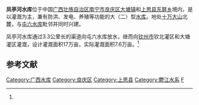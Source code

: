 {{Infobox Reservoir | 
|name                     = 凤亭河水库
|nickname                 = 
|image                    = 
|image_caption            = 
|map                      = 
|map_caption              = 
|pushpin_map              = China
|pushpin_map_caption      = 凤亭河水库在中国的位置
|code                     = BHA42A90162
|class                    = 大（二）型[[水库|水库]]
|location_of_reservoir    = [[广西壮族自治区|广西壮族自治区]][[南宁市|南宁市]][[良庆区|良庆区]]、<br />[[防城港市|防城港市]][[上思县|上思县]]
|location_of_dam          = 良庆区[[大塘镇|大塘镇]]
|inflow                   = [[八尺江|八尺江]]
|outflow                  = 八尺江
|catchment_area           = 176
|reservoir_area           = 
|mean_depth               = 
|maximum_depth            = 
|flood_level              = 179.3
|normal_water_level       = 175.0
|dead_water_level         = 
|water_quality            = 
|island                   = 
|maximum_storage_capacity = 5.19亿
|normal_storage_capacity  = 
|dead_storage_capacity    = 
|type_of_dam              = 
|elevation_of_dam         = 
|height_of_dam            = 
|length_of_dam            = 
|width_of_dam             = 
|installed_capacity       = 
|irrigated_area           = 
|start                    = 1958年10月
|complete                 = 1960年
|cost                     = 
|emigrate                 = 
|latd = 22
|latm = 18
|lats = 29
|latNS = N
|longd = 108
|longm = 14
|longs = 26
|longEW = E
|website = 
|footnotes = <ref>{{Cite web |url=http://www.tsdh.net/%E6%B0%B4%E5%88%A9%E6%96%87%E7%8C%AE%E6%B1%87%E7%BC%96/PDF%E6%96%87%E6%A1%A3/%E4%B8%AD%E5%9B%BD%E6%B0%B4%E5%BA%93%E5%90%8D%E7%A7%B0%E4%BB%A3%E7%A0%81.pdf |title=中国水库名称代码 |accessdate=2020-09-30 |archive-date=2015-05-05 |archive-url=https://web.archive.org/web/20150505182029/http://www.tsdh.net/%E6%B0%B4%E5%88%A9%E6%96%87%E7%8C%AE%E6%B1%87%E7%BC%96/PDF%E6%96%87%E6%A1%A3/%E4%B8%AD%E5%9B%BD%E6%B0%B4%E5%BA%93%E5%90%8D%E7%A7%B0%E4%BB%A3%E7%A0%81.pdf |dead-url=yes }}</ref><ref>{{Cite web |url=http://fengtinghe.bokee.com/viewdiary.11444142.html |title=广西水利厅凤亭河水库管理处概况 |accessdate=2010-11-01 |archive-date=2008-04-26 |archive-url=https://web.archive.org/web/20080426225211/http://fengtinghe.bokee.com/viewdiary.11444142.html |dead-url=no }}</ref><ref name="邓世东">{{cite journal|title=新建凤亭河水库放水隧洞施工体会|author=邓世东|journal=农家之友|year=2008|volume=|issue=8|pages=76-77|url=http://www.lw23.com/pdf_fc9dd73c-019c-4cc4-a819-d1160e9f5b8a/lunwen.pdf}}{{dead link|date=2017年11月 |bot=InternetArchiveBot |fix-attempted=yes }}</ref>
}}
<mapframe latitude="22.2669" longitude="108.1865" zoom="11" width="280" height="300" align="right" />
'''凤亭河水库'''位于中国[[广西壮族自治区|广西壮族自治区]][[南宁市|南宁市]][[良庆区|良庆区]][[大塘镇|大塘镇]]和[[上思县|上思县]][[东屏乡|东屏乡]]境内，是以灌溉为主，兼有防洪、发电、养殖等功能的大（二）型[[水库|水库]]。地处[[十万大山|十万大山]]北麓，与[[屯六水库|屯六水库]]毗邻并同时兴建。

凤亭河水库通过3.3公里长的渠道向屯六水库放水，继而向[[钦州市|钦州市]]钦北灌区和大塘灌区灌溉，设计灌溉面积17万亩，实际灌溉面积7.6万亩。<ref name="邓世东"/>

==参考文献==
{{reflist}}
{{DEFAULTSORT:F凤}}
[[Category:广西水库|Category:广西水库]]
[[Category:良庆区|Category:良庆区]]
[[Category:上思县|Category:上思县]]
[[Category:鬱江水系|Category:鬱江水系]]
[[Category:西江水庫|F]]